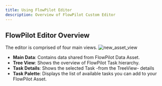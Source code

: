 ```yaml
---
title: Using FlowPilot Editor
description: Overview of FlowPilot Custom Editor
---
```





## FlowPilot Editor Overview

The editor is comprised of four main views. 
 <Image src={new_asset_view} alt="new_asset_view" />

- **Main Data**: Contains data shared from FlowPilot Data Asset.
- **Tree View**: Shows the overview of FlowPilot Task hierarchy.
- **Task Details**: Shows the selected Task -from the TreeView- details
- **Task Palette**: Displays the list of available tasks you can add to your FlowPilot Asset.

